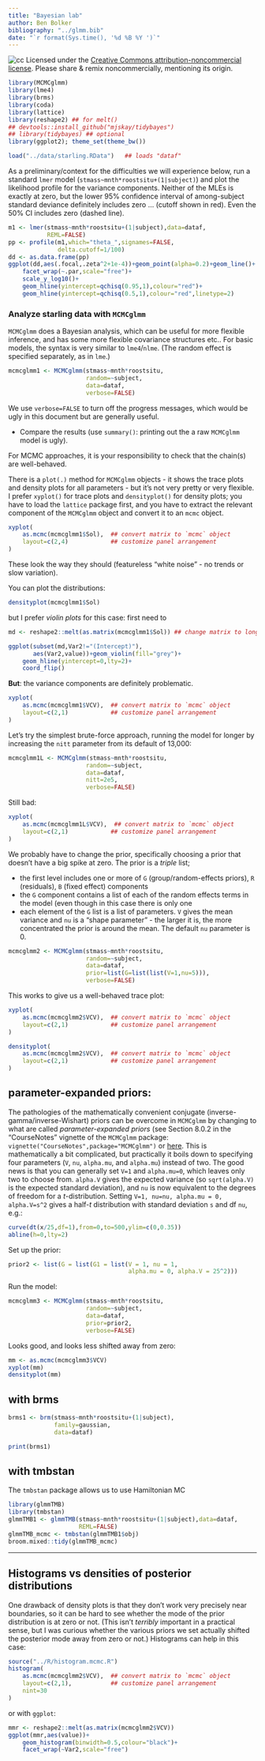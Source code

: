 ```yaml
---
title: "Bayesian lab"
author: Ben Bolker
bibliography: "../glmm.bib"
date: "`r format(Sys.time(), '%d %B %Y ')`"
---
```


![cc](pix/cc-attrib-nc.png)
Licensed under the 
[Creative Commons attribution-noncommercial license](http://creativecommons.org/licenses/by-nc/3.0/).
Please share \& remix noncommercially, mentioning its origin.

```r
library(MCMCglmm)
library(lme4)
library(brms)
library(coda)
library(lattice)
library(reshape2) ## for melt()
## devtools::install_github("mjskay/tidybayes")
## library(tidybayes) ## optional
library(ggplot2); theme_set(theme_bw())
```

```r
load("../data/starling.RData")   ## loads "dataf"
```

As a preliminary/context for the difficulties we will experience
below, run a standard `lmer` model (`stmass~mnth*roostsitu+(1|subject)`)
and plot the likelihood profile for the variance components.
Neither of the MLEs is
exactly at zero, but the lower 95% confidence interval of among-subject
standard deviance definitely includes zero ... (cutoff shown in red).
Even the 50% CI includes zero (dashed line).

```r
m1 <- lmer(stmass~mnth*roostsitu+(1|subject),data=dataf,
           REML=FALSE)
pp <- profile(m1,which="theta_",signames=FALSE,
              delta.cutoff=1/100)
dd <- as.data.frame(pp)
ggplot(dd,aes(.focal,.zeta^2+1e-4))+geom_point(alpha=0.2)+geom_line()+
    facet_wrap(~.par,scale="free")+
    scale_y_log10()+
    geom_hline(yintercept=qchisq(0.95,1),colour="red")+
    geom_hline(yintercept=qchisq(0.5,1),colour="red",linetype=2)
```

### Analyze starling data with `MCMCglmm`

`MCMCglmm` does a Bayesian analysis, which can be useful for more
flexible inference, and has some more flexible covariance structures etc..
For basic models, the syntax is very similar to `lme4`/`nlme`. (The random effect is specified separately, as in `lme`.)

```r
mcmcglmm1 <- MCMCglmm(stmass~mnth*roostsitu,
                      random=~subject,
                      data=dataf,
                      verbose=FALSE)
```

We use `verbose=FALSE` to turn off the progress messages, which would be ugly in this document but are generally useful.

- Compare the results (use `summary()`: printing out the a raw `MCMCglmm` model is ugly).

For MCMC approaches, it is your responsibility to check that the chain(s) are well-behaved.

There is a `plot(.)` method for `MCMCglmm` objects - it shows the trace plots and density plots for all parameters - but it's not very pretty or very flexible. I prefer `xyplot()` for trace plots and `densityplot()` for density plots; you have to load the `lattice` package first, and you have to extract the relevant component of the `MCMCglmm` object and convert it to an `mcmc` object.

```r
xyplot(
    as.mcmc(mcmcglmm1$Sol),  ## convert matrix to `mcmc` object
    layout=c(2,4)            ## customize panel arrangement
)
```

These look the way they should (featureless
"white noise" - no trends or slow variation).

You can plot the distributions:
```r
densityplot(mcmcglmm1$Sol)
```
but I prefer *violin plots* for this case: first need to

```r
md <- reshape2::melt(as.matrix(mcmcglmm1$Sol)) ## change matrix to long form
```

```r
ggplot(subset(md,Var2!="(Intercept)"),
       aes(Var2,value))+geom_violin(fill="grey")+
    geom_hline(yintercept=0,lty=2)+
    coord_flip()
```    

**But**: the variance components are definitely problematic.
```r
xyplot(
    as.mcmc(mcmcglmm1$VCV),  ## convert matrix to `mcmc` object
    layout=c(2,1)            ## customize panel arrangement
)
```

Let's try the simplest brute-force approach, running the model for longer by increasing the `nitt` parameter from its default of 13,000:

```r
mcmcglmm1L <- MCMCglmm(stmass~mnth*roostsitu,
                      random=~subject,
                      data=dataf,
                      nitt=2e5,
                      verbose=FALSE)
```

Still bad:

```r
xyplot(
    as.mcmc(mcmcglmm1L$VCV),  ## convert matrix to `mcmc` object
    layout=c(2,1)            ## customize panel arrangement
)
```

We probably have to change the prior, specifically choosing a prior that
doesn't have a big spike at zero.  The prior is a *triple* list;

- the first level includes one or more of `G` (group/random-effects priors), `R` (residuals), `B` (fixed effect) components
- the `G` component contains a list of each of the random effects terms in the model (even though in this case there is only one
- each element of the `G` list is a list of parameters. `V` gives the mean variance and `nu` is a "shape parameter" - the larger it is, the more concentrated the prior is around the mean. The default `nu` parameter is 0.

```r
mcmcglmm2 <- MCMCglmm(stmass~mnth*roostsitu,
                      random=~subject,
                      data=dataf,
                      prior=list(G=list(list(V=1,nu=5))),
                      verbose=FALSE)
```

This works to give us a well-behaved trace plot:

```r
xyplot(
    as.mcmc(mcmcglmm2$VCV),  ## convert matrix to `mcmc` object
    layout=c(2,1)            ## customize panel arrangement
)
```

```r
densityplot(
    as.mcmc(mcmcglmm2$VCV),  ## convert matrix to `mcmc` object
    layout=c(2,1)            ## customize panel arrangement
)
```


## parameter-expanded priors:

The pathologies of the mathematically convenient conjugate (inverse-gamma/inverse-Wishart) priors can be overcome in `MCMCglmm` by changing to what are called *parameter-expanded priors* (see Section 8.0.2 in the "CourseNotes" vignette of the `MCMCglmm` package: `vignette("CourseNotes",package="MCMCglmm")` or [here](https://cran.r-project.org/web/packages/MCMCglmm/vignettes/CourseNotes.pdf). This is mathematically a bit complicated, but practically it boils down to specifying four parameters (`V`, `nu`, `alpha.mu`, and `alpha.mu`) instead of two. The good news is that you can generally set `V=1` and `alpha.mu=0`, which leaves only two to choose from. `alpha.V` gives the expected variance (so `sqrt(alpha.V)` is the expected standard deviation), and `nu` is now equivalent to the degrees of freedom for a $t$-distribution.
Setting `V=1, nu=nu, alpha.mu = 0, alpha.V=s^2` gives a half-$t$ distribution
with standard deviation `s` and df `nu`, e.g.:

```r
curve(dt(x/25,df=1),from=0,to=500,ylim=c(0,0.35))
abline(h=0,lty=2)
```

Set up the prior:
```r
prior2 <- list(G = list(G1 = list(V = 1, nu = 1,
                                  alpha.mu = 0, alpha.V = 25^2)))
```

Run the model:
```r
mcmcglmm3 <- MCMCglmm(stmass~mnth*roostsitu,
                      random=~subject,
                      data=dataf,
                      prior=prior2,
                      verbose=FALSE)
```

Looks good, and looks less shifted away from zero:

```r
mm <- as.mcmc(mcmcglmm3$VCV)
xyplot(mm)
densityplot(mm)
```

## with brms

```r
brms1 <- brm(stmass~mnth*roostsitu+(1|subject),
             family=gaussian,
             data=dataf)
```

```r
print(brms1)
```

## with tmbstan

The `tmbstan` package allows us to use Hamiltonian MC

```r
library(glmmTMB)
library(tmbstan)
glmmTMB1 <- glmmTMB(stmass~mnth*roostsitu+(1|subject),data=dataf,
                    REML=FALSE)
glmmTMB_mcmc <- tmbstan(glmmTMB1$obj)
broom.mixed::tidy(glmmTMB_mcmc)
```

---

## Histograms vs densities of posterior distributions

One drawback of density plots is that they don't work very precisely
near boundaries, so it can be hard to see whether the mode of the prior
distribution is at zero or not. (This isn't *terribly* important in
a practical sense, but I was curious whether the various priors we
set actually shifted the posterior mode away from zero or not.)
Histograms can help in this case:

```r
source("../R/histogram.mcmc.R")
histogram(
    as.mcmc(mcmcglmm2$VCV),  ## convert matrix to `mcmc` object
    layout=c(2,1),           ## customize panel arrangement
    nint=30
)
```

or with `ggplot`:

```r
mmr <- reshape2::melt(as.matrix(mcmcglmm2$VCV))
ggplot(mmr,aes(value))+
    geom_histogram(binwidth=0.5,colour="black")+
    facet_wrap(~Var2,scale="free")
```
